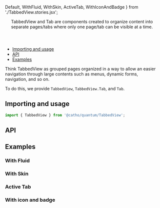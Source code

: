 


  Default,
  WithFluid,
  WithSkin,
  ActiveTab,
  WithIconAndBadge
} from './TabbedView.stories.jsx';

<Meta title="TabbedView" component={TabbedView} />

<Header title="TabbedView">
  TabbedView and Tab are components created to organize content into
      separate pages/tabs where only one page/tab can be visible at a time.
</Header>


- [Importing and usage](#importing)
- [API](#api)
- [Examples](#examples)


<p>
  Think TabbedView as grouped pages organized in a way to allow an easier navigation through large contents such
  as menus, dynamic forms, navigation, and so on.
</p>
<p>
  To do this, we provide <code>TabbedView</code>,
  <code>TabbedView.Tab</code>, and <code>Tab</code>.
</p>


## <a id="importing"></a>Importing and usage

```js
import { TabbedView } from '@catho/quantum/TabbedView';
```

<Canvas>
  <Story id="tabbedview--default" />
</Canvas>

## <a id="api"></a>API

<ArgsTable of={TabbedView} />

## <a id="examples"></a>Examples

### With Fluid

<Canvas>
  <Story id="tabbedview--with-fluid" />
</Canvas>

### With Skin

<Canvas>
  <Story id="tabbedview--with-skin" />
</Canvas>

### Active Tab

<Canvas>
  <Story id="tabbedview--active-tab" />
</Canvas>

### With icon and badge

<Canvas>
  <Story id="tabbedview--with-icon-and-badge" />
</Canvas>



